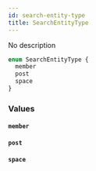 ```yaml
---
id: search-entity-type
title: SearchEntityType
---
```


No description

```graphql
enum SearchEntityType {
  member
  post
  space
}
```

### Values

#### `member`

#### `post`

#### `space`
